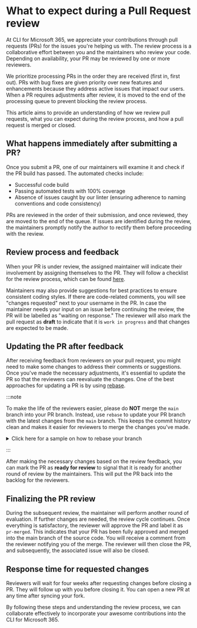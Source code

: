 # What to expect during a Pull Request review

At CLI for Microsoft 365, we appreciate your contributions through pull requests (PRs) for the issues you're helping us with. The review process is a collaborative effort between you and the maintainers who review your code. Depending on availability, your PR may be reviewed by one or more reviewers.

We prioritize processing PRs in the order they are received (first in, first out). PRs with bug fixes are given priority over new features and enhancements because they address active issues that impact our users. When a PR requires adjustments after review, it is moved to the end of the processing queue to prevent blocking the review process.

This article aims to provide an understanding of how we review pull requests, what you can expect during the review process, and how a pull request is merged or closed.

## What happens immediately after submitting a PR?

Once you submit a PR, one of our maintainers will examine it and check if the PR build has passed. The automated checks include:

- Successful code build
- Passing automated tests with 100% coverage
- Absence of issues caught by our linter (ensuring adherence to naming conventions and code consistency)

PRs are reviewed in the order of their submission, and once reviewed, they are moved to the end of the queue. If issues are identified during the review, the maintainers promptly notify the author to rectify them before proceeding with the review.

## Review process and feedback

When your PR is under review, the assigned maintainer will indicate their involvement by assigning themselves to the PR. They will follow a checklist for the review process, which can be found [here](./pr-checklist.mdx).

Maintainers may also provide suggestions for best practices to ensure consistent coding styles. If there are code-related comments, you will see "changes requested" next to your username in the PR. In case the maintainer needs your input on an issue before continuing the review, the PR will be labelled as "waiting on response." The reviewer will also mark the pull request as **draft** to indicate that it is `work in progress` and that changes are expected to be made.

## Updating the PR after feedback

After receiving feedback from reviewers on your pull request, you might need to make some changes to address their comments or suggestions. Once you've made the necessary adjustments, it's essential to update the PR so that the reviewers can reevaluate the changes. One of the best approaches for updating a PR is by using [rebase](https://docs.github.com/get-started/using-git/about-git-rebase).

:::note

To make the life of the reviewers easier, please do **NOT** merge the `main` branch into your PR branch. Instead, use `rebase` to update your PR branch with the latest changes from the `main` branch. This keeps the commit history clean and makes it easier for reviewers to merge the changes you've made.

<details>
  <summary>Click here for a sample on how to rebase your branch</summary>

  When you are ready to sync your PR branch with the latest changes, ensure that your `main` branch is synced on your GitHub fork.

  ![Sync fork](../images/contribute/Sync-fork.png)

  Next execute the following commands in your terminal:

  ```powershell
  # Checkout your main branch
  git checkout main

  # Pull latest changes
  git pull

  # Checkout your PR branch
  git checkout <your-pr-branch>

  # Rebase your PR branch with the latest changes from main
  git rebase main

  # When encountering conflicts, resolve them and press 'continue' in your code editor until the rebase is finished

  # Push the rebased branch to your fork
  git push --force
  ```

</details>

:::

After making the necessary changes based on the review feedback, you can mark the PR as **ready for review** to signal that it is ready for another round of review by the maintainers. This will put the PR back into the backlog for the reviewers.

## Finalizing the PR review

During the subsequent review, the maintainer will perform another round of evaluation. If further changes are needed, the review cycle continues. Once everything is satisfactory, the reviewer will approve the PR and label it as `pr-merged`. This indicates that your PR has been fully approved and merged into the main branch of the source code. You will receive a comment from the reviewer notifying you of the merge. The reviewer will then close the PR, and subsequently, the associated issue will also be closed.

## Response time for requested changes

Reviewers will wait for four weeks after requesting changes before closing a PR. They will follow up with you before closing it. You can open a new PR at any time after syncing your fork.

By following these steps and understanding the review process, we can collaborate effectively to incorporate your awesome contributions into the CLI for Microsoft 365.
